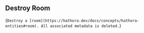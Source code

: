## Destroy Room

{`Destroy a [room](https://hathora.dev/docs/concepts/hathora-entities#room). All associated metadata is deleted.`}